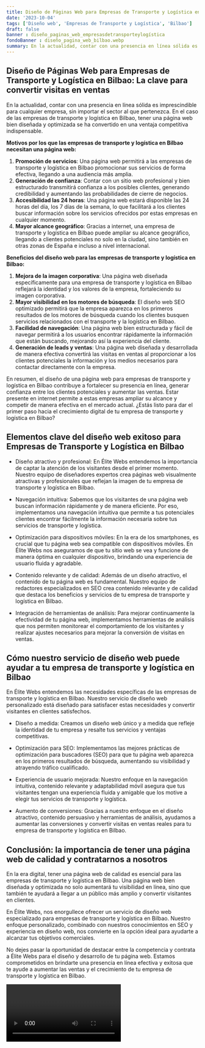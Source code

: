 ```yaml
---
title: Diseño de Páginas Web para Empresas de Transporte y Logística en Bilbao
date: '2023-10-04'
tags: ['Diseño web', 'Empresas de Transporte y Logística', 'Bilbao']
draft: false
banner : diseño_paginas_web_empresasdetransporteylogística
fondoBanner : diseño_pagina_web_bilbao.webp
summary: En la actualidad, contar con una presencia en línea sólida es imprescindible para cualquier empresa, sin importar el sector al que pertenezca. En el caso de las empresas de transporte y logística en Bilbao, tener una página web bien diseñada y optimizada se ha convertido en una ventaja competitiva indispensable.
---
```


## Diseño de Páginas Web para Empresas de Transporte y Logística en Bilbao: La clave para convertir visitas en ventas

En la actualidad, contar con una presencia en línea sólida es imprescindible para cualquier empresa, sin importar el sector al que pertenezca. En el caso de las empresas de transporte y logística en Bilbao, tener una página web bien diseñada y optimizada se ha convertido en una ventaja competitiva indispensable.

**Motivos por los que las empresas de transporte y logística en Bilbao necesitan una página web:**

1. **Promoción de servicios**: Una página web permitirá a las empresas de transporte y logística en Bilbao promocionar sus servicios de forma efectiva, llegando a una audiencia más amplia.
2. **Generación de confianza**: Contar con un sitio web profesional y bien estructurado transmitirá confianza a los posibles clientes, generando credibilidad y aumentando las probabilidades de cierre de negocios.
3. **Accesibilidad las 24 horas**: Una página web estará disponible las 24 horas del día, los 7 días de la semana, lo que facilitará a los clientes buscar información sobre los servicios ofrecidos por estas empresas en cualquier momento.
4. **Mayor alcance geográfico**: Gracias a internet, una empresa de transporte y logística en Bilbao puede ampliar su alcance geográfico, llegando a clientes potenciales no solo en la ciudad, sino también en otras zonas de España e incluso a nivel internacional.

**Beneficios del diseño web para las empresas de transporte y logística en Bilbao:**

1. **Mejora de la imagen corporativa**: Una página web diseñada específicamente para una empresa de transporte y logística en Bilbao reflejará la identidad y los valores de la empresa, fortaleciendo su imagen corporativa.
2. **Mayor visibilidad en los motores de búsqueda**: El diseño web SEO optimizado permitirá que la empresa aparezca en los primeros resultados de los motores de búsqueda cuando los clientes busquen servicios relacionados con el transporte y la logística en Bilbao.
3. **Facilidad de navegación**: Una página web bien estructurada y fácil de navegar permitirá a los usuarios encontrar rápidamente la información que están buscando, mejorando así la experiencia del cliente.
4. **Generación de leads y ventas**: Una página web diseñada y desarrollada de manera efectiva convertirá las visitas en ventas al proporcionar a los clientes potenciales la información y los medios necesarios para contactar directamente con la empresa.

En resumen, el diseño de una página web para empresas de transporte y logística en Bilbao contribuye a fortalecer su presencia en línea, generar confianza entre los clientes potenciales y aumentar las ventas. Estar presente en internet permite a estas empresas ampliar su alcance y competir de manera efectiva en el mercado actual. ¿Estás listo para dar el primer paso hacia el crecimiento digital de tu empresa de transporte y logística en Bilbao?

<GifSeo />

<Cta />

## Elementos clave del diseño web exitoso para Empresas de Transporte y Logística en Bilbao

- Diseño atractivo y profesional: En Élite Webs entendemos la importancia de captar la atención de los visitantes desde el primer momento. Nuestro equipo de diseñadores expertos crea páginas web visualmente atractivas y profesionales que reflejan la imagen de tu empresa de transporte y logística en Bilbao.

- Navegación intuitiva: Sabemos que los visitantes de una página web buscan información rápidamente y de manera eficiente. Por eso, implementamos una navegación intuitiva que permite a tus potenciales clientes encontrar fácilmente la información necesaria sobre tus servicios de transporte y logística.

- Optimización para dispositivos móviles: En la era de los smartphones, es crucial que tu página web sea compatible con dispositivos móviles. En Élite Webs nos aseguramos de que tu sitio web se vea y funcione de manera óptima en cualquier dispositivo, brindando una experiencia de usuario fluida y agradable.

- Contenido relevante y de calidad: Además de un diseño atractivo, el contenido de tu página web es fundamental. Nuestro equipo de redactores especializados en SEO crea contenido relevante y de calidad que destaca los beneficios y servicios de tu empresa de transporte y logística en Bilbao.

- Integración de herramientas de análisis: Para mejorar continuamente la efectividad de tu página web, implementamos herramientas de análisis que nos permiten monitorear el comportamiento de los visitantes y realizar ajustes necesarios para mejorar la conversión de visitas en ventas.

## Cómo nuestro servicio de diseño web puede ayudar a tu empresa de transporte y logística en Bilbao

En Élite Webs entendemos las necesidades específicas de las empresas de transporte y logística en Bilbao. Nuestro servicio de diseño web personalizado está diseñado para satisfacer estas necesidades y convertir visitantes en clientes satisfechos.

- Diseño a medida: Creamos un diseño web único y a medida que refleje la identidad de tu empresa y resalte tus servicios y ventajas competitivas.

- Optimización para SEO: Implementamos las mejores prácticas de optimización para buscadores (SEO) para que tu página web aparezca en los primeros resultados de búsqueda, aumentando su visibilidad y atrayendo tráfico cualificado.

- Experiencia de usuario mejorada: Nuestro enfoque en la navegación intuitiva, contenido relevante y adaptabilidad móvil asegura que tus visitantes tengan una experiencia fluida y amigable que los motive a elegir tus servicios de transporte y logística.

- Aumento de conversiones: Gracias a nuestro enfoque en el diseño atractivo, contenido persuasivo y herramientas de análisis, ayudamos a aumentar las conversiones y convertir visitas en ventas reales para tu empresa de transporte y logística en Bilbao.

## Conclusión: la importancia de tener una página web de calidad y contratarnos a nosotros

En la era digital, tener una página web de calidad es esencial para las empresas de transporte y logística en Bilbao. Una página web bien diseñada y optimizada no solo aumentará tu visibilidad en línea, sino que también te ayudará a llegar a un público más amplio y convertir visitantes en clientes.

En Élite Webs, nos enorgullece ofrecer un servicio de diseño web especializado para empresas de transporte y logística en Bilbao. Nuestro enfoque personalizado, combinado con nuestros conocimientos en SEO y experiencia en diseño web, nos convierte en la opción ideal para ayudarte a alcanzar tus objetivos comerciales.

No dejes pasar la oportunidad de destacar entre la competencia y contrata a Élite Webs para el diseño y desarrollo de tu página web. Estamos comprometidos en brindarte una presencia en línea efectiva y exitosa que te ayude a aumentar las ventas y el crecimiento de tu empresa de transporte y logística en Bilbao.

<Video />

<CtaBot job='Empresas de Transporte y Logística' city='Bilbao'/>

<Gmaps query='Bilbao+españa+maps' />